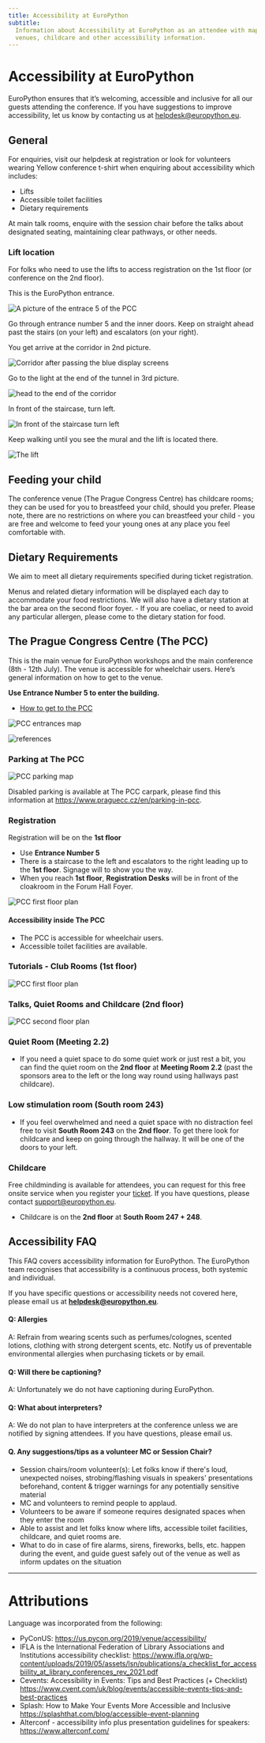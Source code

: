 ```yaml
---
title: Accessibility at EuroPython
subtitle:
  Information about Accessibility at EuroPython as an attendee with maps of
  venues, childcare and other accessibility information.
---
```


# Accessibility at EuroPython

EuroPython ensures that it’s welcoming, accessible and inclusive for all our
guests attending the conference. If you have suggestions to improve
accessibility, let us know by contacting us at
[helpdesk@europython.eu](mailto:helpdesk@europython.eu).

## General

For enquiries, visit our helpdesk at registration or look for volunteers wearing
Yellow conference t-shirt when enquiring about accessibility which includes:

- Lifts
- Accessible toilet facilities
- Dietary requirements

At main talk rooms, enquire with the session chair before the talks about
designated seating, maintaining clear pathways, or other needs.

### Lift location

For folks who need to use the lifts to access registration on the 1st floor (or
conference on the 2nd floor).

This is the EuroPython entrance.

![A picture of the entrace 5 of the PCC](./images/accessibility-entrance-5.jpg)

Go through entrance number 5 and the inner doors. Keep on straight ahead past the stairs (on your left) and escalators (on your right).

You get arrive at the corridor in 2nd picture.

![Corridor after passing the blue display screens](./images/accessibility-corridor.jpg)

Go to the light at the end of the tunnel in 3rd picture.

![head to the end of the corridor](./images/accessibility-end-of-corridor.jpg)

In front of the staircase, turn left.

![In front of the staircase turn left](./images/accessibility-turn-left.jpg)

Keep walking until you see the mural and the lift is located there.

![The lift](./images/accessibility-lift.jpg)

## Feeding your child

The conference venue (The Prague Congress Centre) has childcare rooms; they can be used
for you to breastfeed your child, should you prefer. Please note, there are no
restrictions on where you can breastfeed your child - you are free and welcome
to feed your young ones at any place you feel comfortable with.

## Dietary Requirements

We aim to meet all dietary requirements specified during ticket registration.

Menus and related dietary information will be displayed each day to accommodate your
food restrictions. We will also have a dietary station at the bar area on the
second floor foyer. - If you are coeliac, or need to avoid any particular
allergen, please come to the dietary station for food.

## The Prague Congress Centre (The PCC)

This is the main venue for EuroPython workshops and the main conference (8th -
12th July). The venue is accessible for wheelchair users. Here’s general
information on how to get to the venue.

**Use Entrance Number 5 to enter the building.**

- [How to get to the PCC](https://www.praguecc.cz/en/how-to-get-here)

![PCC entrances map](./images/accessibility-map.png)

![references](./images/accessibility-references.png)

### Parking at The PCC

![PCC parking map](./images/accessibility-parking-map.png)

Disabled parking is available at The PCC carpark, please find this information
at https://www.praguecc.cz/en/parking-in-pcc.

### Registration

Registration will be on the **1st floor**

- Use **Entrance Number 5**
- There is a staircase to the left and escalators to the right leading up to the **1st floor**. Signage will to show you the way.
- When you reach **1st floor**, **Registration Desks** will be in front of the
  cloakroom in the Forum Hall Foyer.

![PCC first floor plan](./images/accessibility-ground-floor-map.png)

#### Accessibility inside The PCC

- The PCC is accessible for wheelchair users.
- Accessible toilet facilities are available.

### Tutorials - Club Rooms (1st floor)

![PCC first floor plan](./images/accessibility-first-floor-map.png)

### Talks, Quiet Rooms and Childcare (2nd floor)

![PCC second floor plan](./images/accessibility-second-floor-map.png)

### Quiet Room (Meeting 2.2)

- If you need a quiet space to do some quiet work or just rest a bit, you can find the quiet room on
  the **2nd floor** at **Meeting Room 2.2** (past the sponsors area to the left or the long way round using hallways past childcare).

### Low stimulation room (South room 243)

- If you feel overwhelmed and need a quiet space with no distraction feel free to visit **South Room 243** on the **2nd floor**. To get there look for childcare and keep on going through the hallway. It will be one of the doors to your left.

### Childcare

Free childminding is available for attendees, you can request for this free
onsite service when you register your
[ticket](https://ep2024.europython.eu/tickets). If you have questions, please
contact support@europython.eu.

- Childcare is on the **2nd floor** at **South Room 247 + 248**.

## Accessibility FAQ

This FAQ covers accessibility information for EuroPython. The EuroPython team
recognises that accessibility is a continuous process, both systemic and
individual.

If you have specific questions or accessibility needs not covered here, please
email us at **helpdesk@europython.eu**.

#### Q: Allergies

A: Refrain from wearing scents such as perfumes/colognes, scented lotions,
clothing with strong detergent scents, etc. Notify us of preventable
environmental allergies when purchasing tickets or by email.

#### Q: Will there be captioning?

A: Unfortunately we do not have captioning during EuroPython.

#### Q: What about interpreters?

A: We do not plan to have interpreters at the conference unless we are notified
by signing attendees. If you have questions, please email us.

#### Q. Any suggestions/tips as a volunteer MC or Session Chair?

- Session chairs/room volunteer(s): Let folks know if there's loud, unexpected
  noises, strobing/flashing visuals in speakers' presentations beforehand,
  content & trigger warnings for any potentially sensitive material
- MC and volunteers to remind people to applaud.
- Volunteers to be aware if someone requires designated spaces when they enter
  the room
- Able to assist and let folks know where lifts, accessible toilet facilities,
  childcare, and quiet rooms are.
- What to do in case of fire alarms, sirens, fireworks, bells, etc. happen
  during the event, and guide guest safely out of the venue as well as inform
  updates on the situation

---

# Attributions

Language was incorporated from the following:

- PyConUS: https://us.pycon.org/2019/venue/accessibility/
- IFLA is the International Federation of Library Associations and Institutions
  accessibility checklist:
  https://www.ifla.org/wp-content/uploads/2019/05/assets/lsn/publications/a_checklist_for_accessbiility_at_library_conferences_rev_2021.pdf
- Cevents: Accessibility in Events: Tips and Best Practices (+ Checklist)
  https://www.cvent.com/uk/blog/events/accessible-events-tips-and-best-practices
- Splash: How to Make Your Events More Accessible and Inclusive
  https://splashthat.com/blog/accessible-event-planning
- Alterconf - accessibility info plus presentation guidelines for speakers:
  https://www.alterconf.com/
